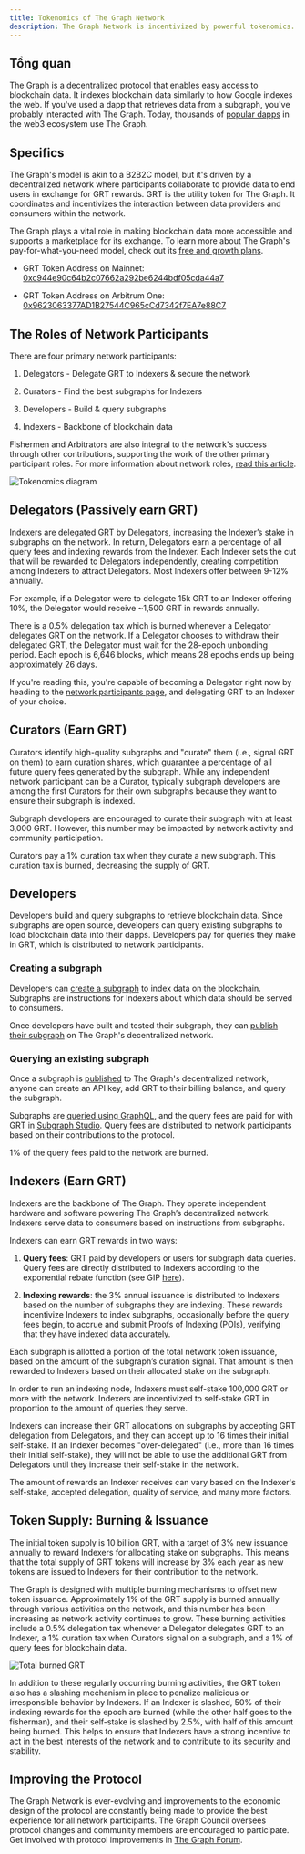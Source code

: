 ```yaml
---
title: Tokenomics of The Graph Network
description: The Graph Network is incentivized by powerful tokenomics. Here’s how GRT, The Graph’s native work utility token, works.
---
```


## Tổng quan

The Graph is a decentralized protocol that enables easy access to blockchain data. It indexes blockchain data similarly to how Google indexes the web. If you've used a dapp that retrieves data from a subgraph, you've probably interacted with The Graph. Today, thousands of [popular dapps](https://thegraph.com/explorer) in the web3 ecosystem use The Graph.

## Specifics

The Graph's model is akin to a B2B2C model, but it's driven by a decentralized network where participants collaborate to provide data to end users in exchange for GRT rewards. GRT is the utility token for The Graph. It coordinates and incentivizes the interaction between data providers and consumers within the network.

The Graph plays a vital role in making blockchain data more accessible and supports a marketplace for its exchange. To learn more about The Graph's pay-for-what-you-need model, check out its [free and growth plans](/subgraphs/billing/).

- GRT Token Address on Mainnet: [0xc944e90c64b2c07662a292be6244bdf05cda44a7](https://etherscan.io/token/0xc944e90c64b2c07662a292be6244bdf05cda44a7)

- GRT Token Address on Arbitrum One: [0x9623063377AD1B27544C965cCd7342f7EA7e88C7](https://arbiscan.io/token/0x9623063377ad1b27544c965ccd7342f7ea7e88c7)

## The Roles of Network Participants

There are four primary network participants:

1.  Delegators - Delegate GRT to Indexers & secure the network

2.  Curators - Find the best subgraphs for Indexers

3.  Developers - Build & query subgraphs

4.  Indexers - Backbone of blockchain data

Fishermen and Arbitrators are also integral to the network's success through other contributions, supporting the work of the other primary participant roles. For more information about network roles, [read this article](https://thegraph.com/blog/the-graph-grt-token-economics/).

![Tokenomics diagram](/img/updated-tokenomics-image.png)

## Delegators (Passively earn GRT)

Indexers are delegated GRT by Delegators, increasing the Indexer’s stake in subgraphs on the network. In return, Delegators earn a percentage of all query fees and indexing rewards from the Indexer. Each Indexer sets the cut that will be rewarded to Delegators independently, creating competition among Indexers to attract Delegators. Most Indexers offer between 9-12% annually.

For example, if a Delegator were to delegate 15k GRT to an Indexer offering 10%, the Delegator would receive ~1,500 GRT in rewards annually.

There is a 0.5% delegation tax which is burned whenever a Delegator delegates GRT on the network. If a Delegator chooses to withdraw their delegated GRT, the Delegator must wait for the 28-epoch unbonding period. Each epoch is 6,646 blocks, which means 28 epochs ends up being approximately 26 days.

If you're reading this, you're capable of becoming a Delegator right now by heading to the [network participants page](https://thegraph.com/explorer/participants/indexers), and delegating GRT to an Indexer of your choice.

## Curators (Earn GRT)

Curators identify high-quality subgraphs and "curate" them (i.e., signal GRT on them) to earn curation shares, which guarantee a percentage of all future query fees generated by the subgraph. While any independent network participant can be a Curator, typically subgraph developers are among the first Curators for their own subgraphs because they want to ensure their subgraph is indexed.

Subgraph developers are encouraged to curate their subgraph with at least 3,000 GRT. However, this number may be impacted by network activity and community participation.

Curators pay a 1% curation tax when they curate a new subgraph. This curation tax is burned, decreasing the supply of GRT.

## Developers

Developers build and query subgraphs to retrieve blockchain data. Since subgraphs are open source, developers can query existing subgraphs to load blockchain data into their dapps. Developers pay for queries they make in GRT, which is distributed to network participants.

### Creating a subgraph

Developers can [create a subgraph](/developing/creating-a-subgraph/) to index data on the blockchain. Subgraphs are instructions for Indexers about which data should be served to consumers.

Once developers have built and tested their subgraph, they can [publish their subgraph](/subgraphs/developing/publishing/publishing-a-subgraph/) on The Graph's decentralized network.

### Querying an existing subgraph

Once a subgraph is [published](/subgraphs/developing/publishing/publishing-a-subgraph/) to The Graph's decentralized network, anyone can create an API key, add GRT to their billing balance, and query the subgraph.

Subgraphs are [queried using GraphQL](/subgraphs/querying/introduction/), and the query fees are paid for with GRT in [Subgraph Studio](https://thegraph.com/studio/). Query fees are distributed to network participants based on their contributions to the protocol.

1% of the query fees paid to the network are burned.

## Indexers (Earn GRT)

Indexers are the backbone of The Graph. They operate independent hardware and software powering The Graph’s decentralized network. Indexers serve data to consumers based on instructions from subgraphs.

Indexers can earn GRT rewards in two ways:

1.  **Query fees**: GRT paid by developers or users for subgraph data queries. Query fees are directly distributed to Indexers according to the exponential rebate function (see GIP [here](https://forum.thegraph.com/t/gip-0051-exponential-query-fee-rebates-for-indexers/4162)).

2.  **Indexing rewards**: the 3% annual issuance is distributed to Indexers based on the number of subgraphs they are indexing. These rewards incentivize Indexers to index subgraphs, occasionally before the query fees begin, to accrue and submit Proofs of Indexing (POIs), verifying that they have indexed data accurately.

Each subgraph is allotted a portion of the total network token issuance, based on the amount of the subgraph’s curation signal. That amount is then rewarded to Indexers based on their allocated stake on the subgraph.

In order to run an indexing node, Indexers must self-stake 100,000 GRT or more with the network. Indexers are incentivized to self-stake GRT in proportion to the amount of queries they serve.

Indexers can increase their GRT allocations on subgraphs by accepting GRT delegation from Delegators, and they can accept up to 16 times their initial self-stake. If an Indexer becomes "over-delegated" (i.e., more than 16 times their initial self-stake), they will not be able to use the additional GRT from Delegators until they increase their self-stake in the network.

The amount of rewards an Indexer receives can vary based on the Indexer's self-stake, accepted delegation, quality of service, and many more factors.

## Token Supply: Burning & Issuance

The initial token supply is 10 billion GRT, with a target of 3% new issuance annually to reward Indexers for allocating stake on subgraphs. This means that the total supply of GRT tokens will increase by 3% each year as new tokens are issued to Indexers for their contribution to the network.

The Graph is designed with multiple burning mechanisms to offset new token issuance. Approximately 1% of the GRT supply is burned annually through various activities on the network, and this number has been increasing as network activity continues to grow. These burning activities include a 0.5% delegation tax whenever a Delegator delegates GRT to an Indexer, a 1% curation tax when Curators signal on a subgraph, and a 1% of query fees for blockchain data.

![Total burned GRT](/img/total-burned-grt.jpeg)

In addition to these regularly occurring burning activities, the GRT token also has a slashing mechanism in place to penalize malicious or irresponsible behavior by Indexers. If an Indexer is slashed, 50% of their indexing rewards for the epoch are burned (while the other half goes to the fisherman), and their self-stake is slashed by 2.5%, with half of this amount being burned. This helps to ensure that Indexers have a strong incentive to act in the best interests of the network and to contribute to its security and stability.

## Improving the Protocol

The Graph Network is ever-evolving and improvements to the economic design of the protocol are constantly being made to provide the best experience for all network participants. The Graph Council oversees protocol changes and community members are encouraged to participate. Get involved with protocol improvements in [The Graph Forum](https://forum.thegraph.com/).
